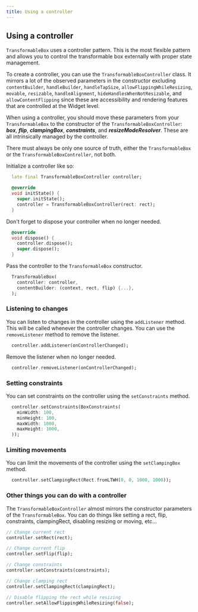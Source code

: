 ```yaml
---
title: Using a controller
---
```


## Using a controller

`TransformableBox` uses a controller pattern. This is the most flexible pattern and allows you to control the
transformable box externally with proper state management.

To create a controller, you can use the `TransformableBoxController` class. It mirrors a lot of the observed parameters
in the constructor excluding `contentBuilder`, `handleBuilder`, `handleTapSize`, `allowFlippingWhileResizing`,
`movable`, `resizable`, `handleAlignment`, `hideHandlesWhenNotResizable`, and `allowContentFlipping` since these are
accessibility and rendering features that are controlled at the Widget level.

<Warning>When using a controller, you should move these parameters from your `TransformableBox` to the constructor of
the `TransformableBoxController`: **_box_**, **_flip_**, **_clampingBox_**, **_constraints_**, and
**_resizeModeResolver_**. These are all intrinsically managed by the controller.

There must always be only one source of truth, either the `TransformableBox` or the `TransformableBoxController`, not both.</Warning>

Initialize a controller like so:

```dart title="Initializing a controller"
  late final TransformableBoxController controller;

  @override
  void initState() {
    super.initState();
    controller = TransformableBoxController(rect: rect);
  }
```

Don't forget to dispose your controller when no longer needed.

```dart title="Disposing a controller"
  @override
  void dispose() {
    controller.dispose();
    super.dispose();
  }
```

Pass the controller to the `TransformableBox` constructor.

```dart title="Passing a controller"
  TransformableBox(
    controller: controller,
    contentBuilder: (context, rect, flip) {...},
  );
```

### Listening to changes

You can listen to changes in the controller using the `addListener` method. This will be called whenever the controller
changes. You can use the `removeListener` method to remove the listener.

```dart title="Listening to changes"
  controller.addListener(onControllerChanged);
```
Remove the listener when no longer needed.

```dart title="Removing a listener"
  controller.removeListener(onControllerChanged);
```
### Setting constraints

You can set constraints on the controller using the `setConstraints` method.

```dart title="Setting constraints"
  controller.setConstraints(BoxConstraints(
    minWidth: 100,
    minHeight: 100,
    maxWidth: 1000,
    maxHeight: 1000,
  ));
```

### Limiting movements

You can limit the movements of the controller using the `setClampingBox` method.

```dart title="Limiting movements"
  controller.setClampingRect(Rect.fromLTWH(0, 0, 1000, 1000));
```

### Other things you can do with a controller

The `TransformableBoxController` almost mirrors the constructor parameters of the `TransformableBox`. You can do things
like setting a rect, flip, constraints, clampingRect, disabling resizing or moving, etc...

```dart title="Things controller can do"
// Change current rect
controller.setRect(rect);

// Change current flip
controller.setFlip(flip);

// Change constraints
controller.setConstraints(constraints);

// Change clamping rect
controller.setClampingRect(clampingRect);

// Disable flipping the rect while resizing
controller.setAllowFlippingWhileResizing(false);
```
